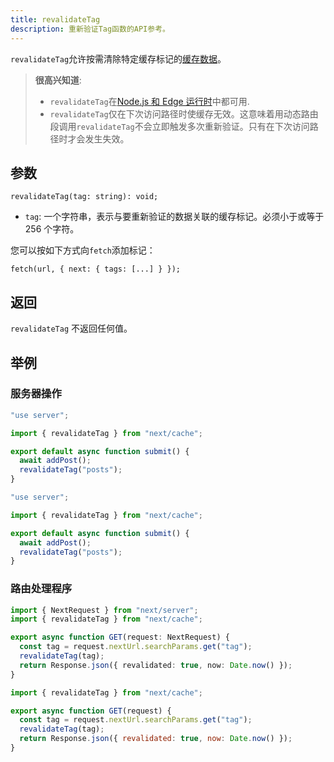```yaml
---
title: revalidateTag
description: 重新验证Tag函数的API参考。
---
```


`revalidateTag`允许按需清除特定缓存标记的[缓存数据](/docs/app/building-your-application/caching)。

> **很高兴知道**:
>
> - `revalidateTag`在[Node.js 和 Edge 运行时](/docs/app/building-your-application/rendering/edge-and-nodejs-runtimes)中都可用.
> - `revalidateTag`仅在下次访问路径时使缓存无效。这意味着用动态路由段调用`revalidateTag`不会立即触发多次重新验证。只有在下次访问路径时才会发生失效。

## 参数

```tsx
revalidateTag(tag: string): void;
```

- `tag`: 一个字符串，表示与要重新验证的数据关联的缓存标记。必须小于或等于 256 个字符。

您可以按如下方式向`fetch`添加标记：

```tsx
fetch(url, { next: { tags: [...] } });
```

## 返回

`revalidateTag` 不返回任何值。

## 举例

### 服务器操作

```ts filename="app/actions.ts" switcher
"use server";

import { revalidateTag } from "next/cache";

export default async function submit() {
  await addPost();
  revalidateTag("posts");
}
```

```js filename="app/actions.js" switcher
"use server";

import { revalidateTag } from "next/cache";

export default async function submit() {
  await addPost();
  revalidateTag("posts");
}
```

### 路由处理程序

```ts filename="app/api/revalidate/route.ts" switcher
import { NextRequest } from "next/server";
import { revalidateTag } from "next/cache";

export async function GET(request: NextRequest) {
  const tag = request.nextUrl.searchParams.get("tag");
  revalidateTag(tag);
  return Response.json({ revalidated: true, now: Date.now() });
}
```

```js filename="app/api/revalidate/route.js" switcher
import { revalidateTag } from "next/cache";

export async function GET(request) {
  const tag = request.nextUrl.searchParams.get("tag");
  revalidateTag(tag);
  return Response.json({ revalidated: true, now: Date.now() });
}
```
